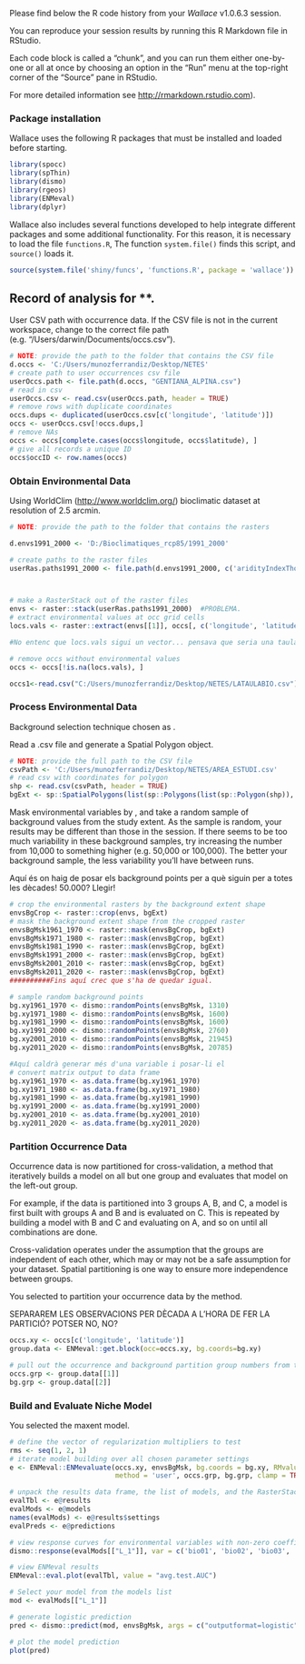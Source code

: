Please find below the R code history from your *Wallace* v1.0.6.3
session.

You can reproduce your session results by running this R Markdown file
in RStudio.

Each code block is called a “chunk”, and you can run them either
one-by-one or all at once by choosing an option in the “Run” menu at the
top-right corner of the “Source” pane in RStudio.

For more detailed information see
<a href="http://rmarkdown.rstudio.com" class="uri">http://rmarkdown.rstudio.com</a>).

### Package installation

Wallace uses the following R packages that must be installed and loaded
before starting.

```r
library(spocc)
library(spThin)
library(dismo)
library(rgeos)
library(ENMeval)
library(dplyr)
```

Wallace also includes several functions developed to help integrate
different packages and some additional functionality. For this reason,
it is necessary to load the file `functions.R`, The function
`system.file()` finds this script, and `source()` loads it.

```r
source(system.file('shiny/funcs', 'functions.R', package = 'wallace'))
```

Record of analysis for \*\*.
----------------------------

User CSV path with occurrence data. If the CSV file is not in the
current workspace, change to the correct file path
(e.g. “/Users/darwin/Documents/occs.csv”).

```r
# NOTE: provide the path to the folder that contains the CSV file
d.occs <- 'C:/Users/munozferrandiz/Desktop/NETES'
# create path to user occurrences csv file
userOccs.path <- file.path(d.occs, "GENTIANA_ALPINA.csv")
# read in csv
userOccs.csv <- read.csv(userOccs.path, header = TRUE)
# remove rows with duplicate coordinates
occs.dups <- duplicated(userOccs.csv[c('longitude', 'latitude')])
occs <- userOccs.csv[!occs.dups,]
# remove NAs
occs <- occs[complete.cases(occs$longitude, occs$latitude), ]
# give all records a unique ID
occs$occID <- row.names(occs)
```

### Obtain Environmental Data

Using WorldClim
(<a href="http://www.worldclim.org/" class="uri">http://www.worldclim.org/</a>)
bioclimatic dataset at resolution of 2.5 arcmin.

```r
# NOTE: provide the path to the folder that contains the rasters

d.envs1991_2000 <- 'D:/Bioclimatiques_rcp85/1991_2000'

# create paths to the raster files
userRas.paths1991_2000 <- file.path(d.envs1991_2000, c('aridityIndexThornthwaite.tif', 'bio9.tif', 'bio15.tif', 'bio18.tif', 'continentality.tif', 'monthCountByTemp10.tif', 'PETColdestQuarter.tif', 'PETWettestQuarter.tif'))



# make a RasterStack out of the raster files
envs <- raster::stack(userRas.paths1991_2000)  #PROBLEMA. 
# extract environmental values at occ grid cells
locs.vals <- raster::extract(envs[[1]], occs[, c('longitude', 'latitude')])  

#No entenc que locs.vals sigui un vector... pensava que seria una taula.

# remove occs without environmental values
occs <- occs[!is.na(locs.vals), ]  

occs1<-read.csv("C:/Users/munozferrandiz/Desktop/NETES/LATAULABIO.csv")

```

### Process Environmental Data

Background selection technique chosen as .

Read a .csv file and generate a Spatial Polygon object.

```r
# NOTE: provide the full path to the CSV file
csvPath <- 'C:/Users/munozferrandiz/Desktop/NETES/AREA_ESTUDI.csv'
# read csv with coordinates for polygon
shp <- read.csv(csvPath, header = TRUE)
bgExt <- sp::SpatialPolygons(list(sp::Polygons(list(sp::Polygon(shp)), 1)))
```

Mask environmental variables by , and take a random sample of background
values from the study extent. As the sample is random, your results may
be different than those in the session. If there seems to be too much
variability in these background samples, try increasing the number from
10,000 to something higher (e.g. 50,000 or 100,000). The better your
background sample, the less variability you’ll have between runs.

Aquí és on haig de posar els background points per a què siguin per a totes les dècades! 50.000? Llegir!

```r
# crop the environmental rasters by the background extent shape
envsBgCrop <- raster::crop(envs, bgExt)
# mask the background extent shape from the cropped raster
envsBgMsk1961_1970 <- raster::mask(envsBgCrop, bgExt)
envsBgMsk1971_1980 <- raster::mask(envsBgCrop, bgExt)
envsBgMsk1981_1990 <- raster::mask(envsBgCrop, bgExt)
envsBgMsk1991_2000 <- raster::mask(envsBgCrop, bgExt)
envsBgMsk2001_2010 <- raster::mask(envsBgCrop, bgExt)
envsBgMsk2011_2020 <- raster::mask(envsBgCrop, bgExt)
##########Fins aquí crec que s'ha de quedar igual. 

# sample random background points
bg.xy1961_1970 <- dismo::randomPoints(envsBgMsk, 1310)
bg.xy1971_1980 <- dismo::randomPoints(envsBgMsk, 1600) 
bg.xy1981_1990 <- dismo::randomPoints(envsBgMsk, 1600) 
bg.xy1991_2000 <- dismo::randomPoints(envsBgMsk, 2760) 
bg.xy2001_2010 <- dismo::randomPoints(envsBgMsk, 21945) 
bg.xy2011_2020 <- dismo::randomPoints(envsBgMsk, 20785) 

#Aquí caldrà generar més d'una variable i posar-li el                                                   nombre que toca. 
# convert matrix output to data frame
bg.xy1961_1970 <- as.data.frame(bg.xy1961_1970)
bg.xy1971_1980 <- as.data.frame(bg.xy1971_1980)  
bg.xy1981_1990 <- as.data.frame(bg.xy1981_1990)  
bg.xy1991_2000 <- as.data.frame(bg.xy1991_2000)  
bg.xy2001_2010 <- as.data.frame(bg.xy2001_2010)  
bg.xy2011_2020 <- as.data.frame(bg.xy2011_2020)  
```

### Partition Occurrence Data

Occurrence data is now partitioned for cross-validation, a method that
iteratively builds a model on all but one group and evaluates that model
on the left-out group.

For example, if the data is partitioned into 3 groups A, B, and C, a
model is first built with groups A and B and is evaluated on C. This is
repeated by building a model with B and C and evaluating on A, and so on
until all combinations are done.

Cross-validation operates under the assumption that the groups are
independent of each other, which may or may not be a safe assumption for
your dataset. Spatial partitioning is one way to ensure more
independence between groups.

You selected to partition your occurrence data by the method.

SEPARAREM LES OBSERVACIONS PER DÈCADA A L'HORA DE FER LA PARTICIÓ? POTSER NO, NO?

```r
occs.xy <- occs[c('longitude', 'latitude')]
group.data <- ENMeval::get.block(occ=occs.xy, bg.coords=bg.xy)
```

```r
# pull out the occurrence and background partition group numbers from the list
occs.grp <- group.data[[1]]
bg.grp <- group.data[[2]]
```

### Build and Evaluate Niche Model

You selected the maxent model.

```r
# define the vector of regularization multipliers to test
rms <- seq(1, 2, 1)
# iterate model building over all chosen parameter settings
e <- ENMeval::ENMevaluate(occs.xy, envsBgMsk, bg.coords = bg.xy, RMvalues = rms, fc = c('L', 'LQ', 'H'), 
                          method = 'user', occs.grp, bg.grp, clamp = TRUE, algorithm = "maxent.jar")

# unpack the results data frame, the list of models, and the RasterStack of raw predictions
evalTbl <- e@results
evalMods <- e@models
names(evalMods) <- e@results$settings
evalPreds <- e@predictions
```

```r
# view response curves for environmental variables with non-zero coefficients
dismo::response(evalMods[["L_1"]], var = c('bio01', 'bio02', 'bio03', 'bio06', 'bio07', 'bio08', 'bio09', 'bio10', 'bio13', 'bio14', 'bio15', 'bio16', 'bio18', 'bio19'))
```

```r
# view ENMeval results
ENMeval::eval.plot(evalTbl, value = "avg.test.AUC")
```

```r
# Select your model from the models list
mod <- evalMods[["L_1"]]
```

```r
# generate logistic prediction
pred <- dismo::predict(mod, envsBgMsk, args = c("outputformat=logistic"))
```

```r
# plot the model prediction
plot(pred)
```
